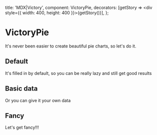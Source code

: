 
  title: 'MDX|Victory',
  component: VictoryPie,
  decorators: [getStory => <div style={{ width: 400, height: 400 }}>{getStory()}</div>],
};

# VictoryPie

It's never been easier to create beautiful pie charts, so let's do it.

## Default

It's filled in by default, so you can be really lazy and still get good results

<Story name="by default">
  <VictoryPie />
</Story>

## Basic data

Or you can give it your own data

<Story name="with basic data">
  <VictoryPie
    data={[{ x: 'Cat', y: 62 }, { x: 'Dog', y: 91 }, { x: 'Fish', y: 55 }, { x: 'Bird', y: 55 }]}
  />
</Story>

## Fancy

Let's get fancy!!!

<Story name="fancy">
  <VictoryPie
    style={{
      labels: {
        fill: 'white',
        fontSize: 12,
        fontWeight: 'bold',
      },
    }}
    data={[
      { x: '<5', y: 6279 },
      { x: '5-13', y: 9182 },
      { x: '14-17', y: 5511 },
      { x: '18-24', y: 7164 },
      { x: '25-44', y: 6716 },
      { x: '45-64', y: 4263 },
      { x: '≥65', y: 7502 },
    ]}
    innerRadius={90}
    labelRadius={110}
    colorScale={['#D85F49', '#F66D3B', '#D92E1D', '#D73C4C', '#FFAF59', '#E28300', '#F6A57F']}
  />
</Story>

<Preview id="module-button--with-text" inline="true" />
